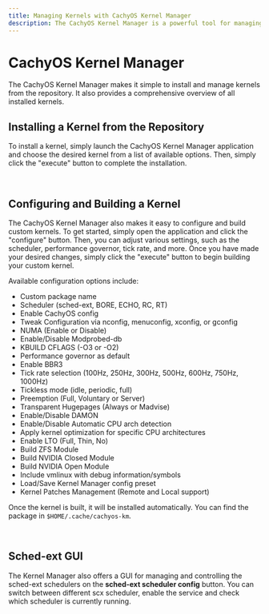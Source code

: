 ```yaml
---
title: Managing Kernels with CachyOS Kernel Manager
description: The CachyOS Kernel Manager is a powerful tool for managing kernels, allowing users to easily install or build custom kernels with ease.
---
```



CachyOS Kernel Manager
======================

The CachyOS Kernel Manager makes it simple to install and manage kernels from the repository. It also provides a comprehensive overview of all installed kernels.

Installing a Kernel from the Repository
---------------------------------------

To install a kernel, simply launch the CachyOS Kernel Manager application and choose the desired kernel from a list of available options.
Then, simply click the "execute" button to complete the installation.

<br />
<ImageComponent imgsrc={import('~/assets/images/cachyos-km1.png')} />

Configuring and Building a Kernel
---------------------------------

The CachyOS Kernel Manager also makes it easy to configure and build custom kernels. To get started, simply open the application and click the "configure" button. Then, you can adjust various settings, such as the scheduler, performance governor, tick rate, and more. Once you have made your desired changes, simply click the "execute" button to begin building your custom kernel.

Available configuration options include:

*   Custom package name
*   Scheduler (sched-ext, BORE, ECHO, RC, RT)
*   Enable CachyOS config
*   Tweak Configuration via nconfig, menuconfig, xconfig, or gconfig
*   NUMA (Enable or Disable)
*	 Enable/Disable Modprobed-db 
*   KBUILD CFLAGS (-O3 or -O2)
*   Performance governor as default
*   Enable BBR3
*   Tick rate selection (100Hz, 250Hz, 300Hz, 500Hz, 600Hz, 750Hz, 1000Hz)
*   Tickless mode (idle, periodic, full)
*   Preemption (Full, Voluntary or Server)
* 	 Transparent Hugepages (Always or Madvise) 
*   Enable/Disable DAMON
*   Enable/Disable Automatic CPU arch detection
*   Apply kernel optimization for specific CPU architectures
*   Enable LTO (Full, Thin, No)
*   Build ZFS Module
*   Build NVIDIA Closed Module
*	 Build NVIDIA Open Module
*   Include vmlinux with debug information/symbols
*   Load/Save Kernel Manager config preset
*   Kernel Patches Management (Remote and Local support)

Once the kernel is built, it will be installed automatically. You can find the package in `$HOME/.cache/cachyos-km`.

<br />
<ImageComponent imgsrc={import('~/assets/images/cachyos-km2.png')} />

Sched-ext GUI
-------------

The Kernel Manager also offers a GUI for managing and controlling the sched-ext schedulers on the **sched-ext scheduler config** button.
You can switch between different scx scheduler, enable the service and check which scheduler is currently running.
